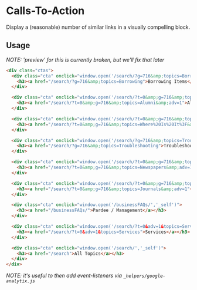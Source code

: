 
<Meta title="No Javascript/ctas" />

# Calls-To-Action

Display a (reasonable) number of similar links in a visually compelling block.


## Usage

_NOTE: 'preview' for this is currently broken, but we'll fix that later_

```html
<div class="ctas">
  <div class="cta" onclick="window.open('/search/?g=716&amp;topics=Borrowing','_self')">
    <h3><a href="/search/?g=716&amp;topics=Borrowing">Borrowing Items</a></h3>
  </div>

  <div class="cta" onclick="window.open('/search/?t=0&amp;g=716&amp;topics=Alumni&amp;adv=1','_self')">
    <h3><a href="/search/?t=0&amp;g=716&amp;topics=Alumni&amp;adv=1">Alumni</a></h3>
  </div>

  <div class="cta" onclick="window.open('/search/?t=0&amp;g=716&amp;topics=Where%20Is%20It%3F&amp;adv=1','_self')">
    <h3><a href="/search/?t=0&amp;g=716&amp;topics=Where%20Is%20It%3F&amp;adv=1">Where is it?</a></h3>
  </div>

  <div class="cta" onclick="window.open('/search/?g=716&amp;topics=Troubleshooting','_self')">
    <h3><a href="/search/?g=716&amp;topics=Troubleshooting">Troubleshooting</a></h3>
  </div>

  <div class="cta" onclick="window.open('/search/?t=0&amp;g=716&amp;topics=Newspapers&amp;adv=1','_self')">
    <h3><a href="/search/?t=0&amp;g=716&amp;topics=Newspapers&amp;adv=1">Newspapers</a></h3>
  </div>

  <div class="cta" onclick="window.open('/search/?t=0&amp;g=716&amp;topics=Journals&amp;adv=1','_self')">
    <h3><a href="/search/?t=0&amp;g=716&amp;topics=Journals&amp;adv=1">Journals</a></h3>
  </div>

  <div class="cta" onclick="window.open('/businessFAQs/','_self')">
    <h3><a href="/businessFAQs/">Pardee / Management</a></h3>
  </div>

  <div class="cta" onclick="window.open('/search/?t=0&adv=1&topics=Services','_self')">
    <h3><a href="/search/?t=0&adv=1&topics=Services">Services</a></h3>
  </div>

  <div class="cta" onclick="window.open('/search/','_self')">
    <h3><a href="/search">All Topics</a></h3>
  </div>
</div>
```

_NOTE: it's useful to then add event-listeners via `_helpers/google-analytix.js`_